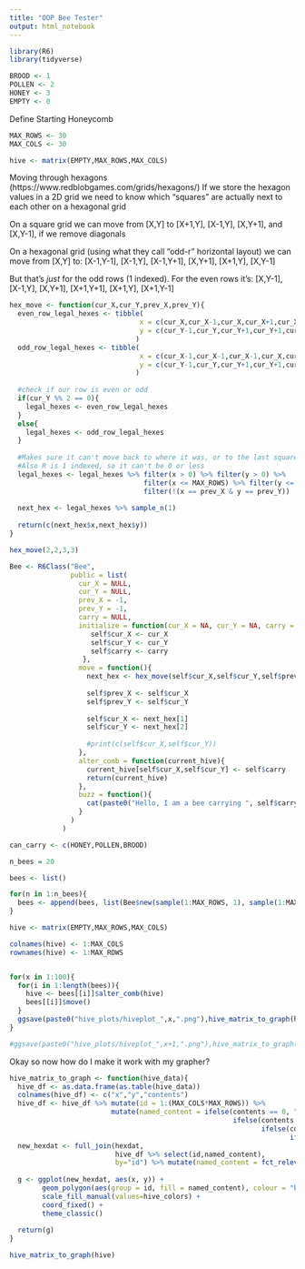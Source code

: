 ```yaml
---
title: "OOP Bee Tester"
output: html_notebook
---
```


```r
library(R6)
library(tidyverse)
```

```r
BROOD <- 1
POLLEN <- 2
HONEY <- 3 
EMPTY <- 0
```


Define Starting Honeycomb

```r

MAX_ROWS <- 30
MAX_COLS <- 30

hive <- matrix(EMPTY,MAX_ROWS,MAX_COLS)

```

Moving through hexagons (https://www.redblobgames.com/grids/hexagons/)
If we store the hexagon values in a 2D grid we need to know which "squares" are actually next to each other on a hexagonal grid

On a square grid we can move from [X,Y] to [X+1,Y], [X-1,Y], [X,Y+1], and [X,Y-1], if we remove diagonals

On a hexagonal grid (using what they call “odd-r” horizontal layout) we can move from [X,Y] to:
    [X-1,Y-1], [X-1,Y], [X-1,Y+1], [X,Y+1], [X+1,Y], [X,Y-1]
    
But that's *just* for the odd rows (1 indexed). For the even rows it's: 
    [X,Y-1], [X-1,Y], [X,Y+1], [X+1,Y+1], [X+1,Y], [X+1,Y-1]

```r

hex_move <- function(cur_X,cur_Y,prev_X,prev_Y){
  even_row_legal_hexes <- tibble(
                                x = c(cur_X,cur_X-1,cur_X,cur_X+1,cur_X+1,cur_X+1),
                                y = c(cur_Y-1,cur_Y,cur_Y+1,cur_Y+1,cur_Y,cur_Y-1)
                               )
  odd_row_legal_hexes <- tibble(
                                x = c(cur_X-1,cur_X-1,cur_X-1,cur_X,cur_X+1,cur_X),
                                y = c(cur_Y-1,cur_Y,cur_Y+1,cur_Y+1,cur_Y,cur_Y-1)
                               )
  
  #check if our row is even or odd
  if(cur_Y %% 2 == 0){
    legal_hexes <- even_row_legal_hexes
  }
  else{
    legal_hexes <- odd_row_legal_hexes
  }
  
  #Makes sure it can't move back to where it was, or to the last square it was on
  #Also R is 1 indexed, so it can't be 0 or less
  legal_hexes <- legal_hexes %>% filter(x > 0) %>% filter(y > 0) %>%
                                 filter(x <= MAX_ROWS) %>% filter(y <= MAX_COLS) %>%
                                 filter(!(x == prev_X & y == prev_Y))
  
  next_hex <- legal_hexes %>% sample_n(1)
  
  return(c(next_hex$x,next_hex$y))
}

hex_move(2,2,3,3)

```

```r
Bee <- R6Class("Bee",
               public = list(
                 cur_X = NULL,
                 cur_Y = NULL,
                 prev_X = -1,
                 prev_Y = -1,
                 carry = NULL,
                 initialize = function(cur_X = NA, cur_Y = NA, carry = NA) {
                    self$cur_X <- cur_X
                    self$cur_Y <- cur_Y
                    self$carry <- carry
                  },
                 move = function(){
                   next_hex <- hex_move(self$cur_X,self$cur_Y,self$prev_X,self$prev_Y)
                   
                   self$prev_X <- self$cur_X
                   self$prev_Y <- self$cur_Y
                   
                   self$cur_X <- next_hex[1]
                   self$cur_Y <- next_hex[2]
                   
                   #print(c(self$cur_X,self$cur_Y))
                 },
                 alter_comb = function(current_hive){
                   current_hive[self$cur_X,self$cur_Y] <- self$carry
                   return(current_hive)
                 },
                 buzz = function(){
                   cat(paste0("Hello, I am a bee carrying ", self$carry, " at X = ", self$cur_X, " and Y = ", self$cur_Y, ".\n"))
                 }
               )
             )
```

```r
can_carry <- c(HONEY,POLLEN,BROOD)

n_bees = 20

bees <- list()

for(n in 1:n_bees){
  bees <- append(bees, list(Bee$new(sample(1:MAX_ROWS, 1), sample(1:MAX_COLS, 1), sample(can_carry, 1))))
}

hive <- matrix(EMPTY,MAX_ROWS,MAX_COLS)

colnames(hive) <- 1:MAX_COLS
rownames(hive) <- 1:MAX_ROWS


for(x in 1:100){
  for(i in 1:length(bees)){
    hive <- bees[[i]]$alter_comb(hive)
    bees[[i]]$move()
  }
  ggsave(paste0("hive_plots/hiveplot_",x,".png"),hive_matrix_to_graph(hive))
}

#ggsave(paste0("hive_plots/hiveplot_",x+1,".png"),hive_matrix_to_graph(hive))
```

Okay so now how do I make it work with my grapher?

```r

hive_matrix_to_graph <- function(hive_data){
  hive_df <- as.data.frame(as.table(hive_data))
  colnames(hive_df) <- c("x","y","contents")
  hive_df <- hive_df %>% mutate(id = 1:(MAX_COLS*MAX_ROWS)) %>% 
                         mutate(named_content = ifelse(contents == 0, "Empty",
                                                       ifelse(contents == 1, "Brood",
                                                              ifelse(contents == 2, "Pollen",
                                                                     ifelse(contents == 3, "Honey","???")))))
  new_hexdat <- full_join(hexdat,
                          hive_df %>% select(id,named_content),
                          by="id") %>% mutate(named_content = fct_relevel(as.factor(named_content),types))
  
  g <- ggplot(new_hexdat, aes(x, y)) + 
        geom_polygon(aes(group = id, fill = named_content), colour = "black") +
        scale_fill_manual(values=hive_colors) +
        coord_fixed() +
        theme_classic()
  
  return(g)
}

hive_matrix_to_graph(hive)

```

